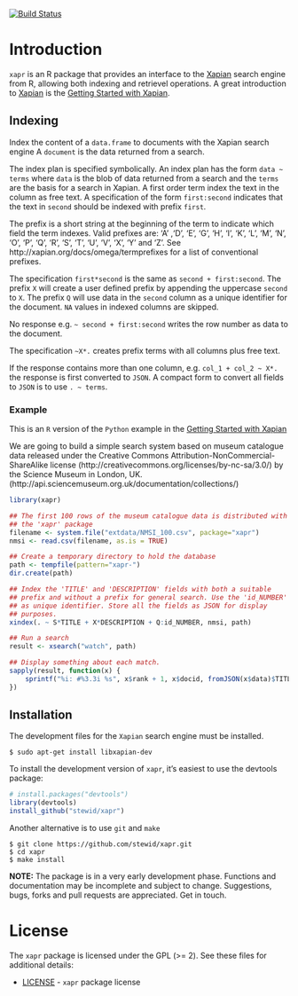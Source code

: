 [![Build Status](https://travis-ci.org/stewid/xapr.png)](https://travis-ci.org/stewid/xapr)

# Introduction

`xapr` is an R package that provides an interface to the
[Xapian](http://xapian.org/) search engine from R, allowing both
indexing and retrievel operations. A great introduction to
[Xapian](http://xapian.org/) is the
[Getting Started with Xapian](http://getting-started-with-xapian.readthedocs.org/en/latest/).

## Indexing

Index the content of a `data.frame` to documents with the Xapian
search engine A `document` is the data returned from a search.

The index plan is specified symbolically. An index plan has the form
`data ~ terms` where `data` is the blob of data returned from a search
and the `terms` are the basis for a search in Xapian. A first order
term index the text in the column as free text. A specification of the
form `first:second` indicates that the text in `second` should be
indexed with prefix `first`.

The prefix is a short string at the beginning of the term to indicate
which field the term indexes. Valid prefixes are: 'A' ,'D', 'E', 'G',
'H', 'I', 'K', 'L', 'M', 'N', 'O', 'P', 'Q', 'R', 'S', 'T', 'U', 'V',
'X', 'Y' and 'Z'. See http://xapian.org/docs/omega/termprefixes for a
list of conventional prefixes.

The specification `first*second` is the same as `second +
first:second`. The prefix `X` will create a user defined prefix by
appending the uppercase `second` to `X`. The prefix `Q` will use data
in the `second` column as a unique identifier for the document. `NA`
values in indexed columns are skipped.

No response e.g. `~ second + first:second` writes the row number as
data to the document.

The specification `~X*.` creates prefix terms with all columns plus
free text.

If the response contains more than one column, e.g. `col_1 + col_2 ~
X*.` the response is first converted to `JSON`. A compact form to
convert all fields to `JSON` is to use `. ~ terms`.

### Example

This is an `R` version of the `Python` example in the
[Getting Started with Xapian](http://getting-started-with-xapian.readthedocs.org/en/latest/practical_example/index.html)

We are going to build a simple search system based on museum catalogue
data released under the Creative Commons Attribution-NonCommercial-
ShareAlike license (http://creativecommons.org/licenses/by-nc-sa/3.0/)
by the Science Museum in London, UK.
(http://api.sciencemuseum.org.uk/documentation/collections/)

```r
library(xapr)

## The first 100 rows of the museum catalogue data is distributed with
## the 'xapr' package
filename <- system.file("extdata/NMSI_100.csv", package="xapr")
nmsi <- read.csv(filename, as.is = TRUE)

## Create a temporary directory to hold the database
path <- tempfile(pattern="xapr-")
dir.create(path)

## Index the 'TITLE' and 'DESCRIPTION' fields with both a suitable
## prefix and without a prefix for general search. Use the 'id_NUMBER'
## as unique identifier. Store all the fields as JSON for display
## purposes.
xindex(. ~ S*TITLE + X*DESCRIPTION + Q:id_NUMBER, nmsi, path)

## Run a search
result <- xsearch("watch", path)

## Display something about each match.
sapply(result, function(x) {
    sprintf("%i: #%3.3i %s", x$rank + 1, x$docid, fromJSON(x$data)$TITLE)
})
```

## Installation

The development files for the `Xapian` search engine must be
installed.

```
$ sudo apt-get install libxapian-dev
```

To install the development version of `xapr`, it's easiest to use the
devtools package:

```r
# install.packages("devtools")
library(devtools)
install_github("stewid/xapr")
```

Another alternative is to use `git` and `make`

```
$ git clone https://github.com/stewid/xapr.git
$ cd xapr
$ make install
```

**NOTE:** The package is in a very early development phase. Functions
and documentation may be incomplete and subject to
change. Suggestions, bugs, forks and pull requests are
appreciated. Get in touch.

# License

The `xapr` package is licensed under the GPL (>= 2). See these files
for additional details:

- [LICENSE](LICENSE)     - `xapr` package license
